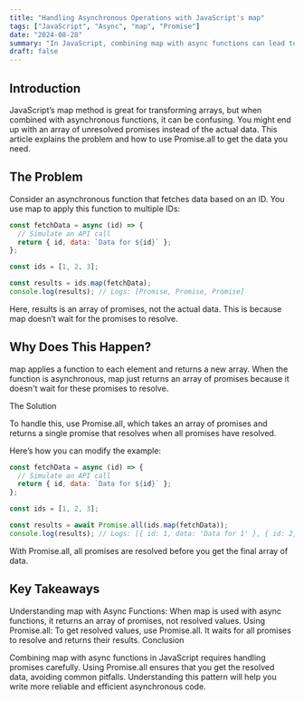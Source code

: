 ```yaml
---
title: "Handling Asynchronous Operations with JavaScript's map"
tags: ["JavaScript", "Async", "map", "Promise"]
date: "2024-08-28"
summary: "In JavaScript, combining map with async functions can lead to an array of unresolved promises. The key to resolving this is Promise.all, which handles multiple promises and returns their resolved values."
draft: false
---
```


## Introduction

JavaScript’s map method is great for transforming arrays, but when combined with asynchronous functions, it can be confusing. You might end up with an array of unresolved promises instead of the actual data. This article explains the problem and how to use Promise.all to get the data you need.

## The Problem

Consider an asynchronous function that fetches data based on an ID. You use map to apply this function to multiple IDs:

```javascript
const fetchData = async (id) => {
  // Simulate an API call
  return { id, data: `Data for ${id}` };
};

const ids = [1, 2, 3];

const results = ids.map(fetchData);
console.log(results); // Logs: [Promise, Promise, Promise]
```
Here, results is an array of promises, not the actual data. This is because map doesn’t wait for the promises to resolve.

## Why Does This Happen?

map applies a function to each element and returns a new array. When the function is asynchronous, map just returns an array of promises because it doesn't wait for these promises to resolve.

The Solution

To handle this, use Promise.all, which takes an array of promises and returns a single promise that resolves when all promises have resolved.

Here’s how you can modify the example:

```javascript
const fetchData = async (id) => {
  // Simulate an API call
  return { id, data: `Data for ${id}` };
};

const ids = [1, 2, 3];

const results = await Promise.all(ids.map(fetchData));
console.log(results); // Logs: [{ id: 1, data: 'Data for 1' }, { id: 2, data: 'Data for 2' }, { id: 3, data: 'Data for 3' }]
```
With Promise.all, all promises are resolved before you get the final array of data.

## Key Takeaways

Understanding map with Async Functions: When map is used with async functions, it returns an array of promises, not resolved values.
Using Promise.all: To get resolved values, use Promise.all. It waits for all promises to resolve and returns their results.
Conclusion

Combining map with async functions in JavaScript requires handling promises carefully. Using Promise.all ensures that you get the resolved data, avoiding common pitfalls. Understanding this pattern will help you write more reliable and efficient asynchronous code.